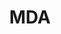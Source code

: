 ---
title: MDA
aka:
  - 3,4-methylenedioxyamphetamine
duration_chart_title: Oral Duration of MDA
duration_chart:
  total: 5–8 hours
  onset: 30–90 minutes
  coming_up: 15–45 minutes
  plateau: 2.5–4 hours
  coming_down: 2–3 hours
  after_effects: 4–48 hours
positive_effects: euphoria, relaxation, stimulation, empathy
neutral_effects: decreased appetite, change in body temperature
negative_effects: nausea, muscle tension, confusion, anxiety, bruxia
image_location: /src/assets/Images/MDA/3,4-Methylenedioxyamphetamine (structural formula).png
dosage_table:
  title: Oral Dosage of MDA
  threshold: 20 mg
  light: 40–60 mg
  common: 60–100 mg
  strong: 100–145 mg
  heavy: 145+ mg
--- 
